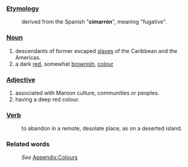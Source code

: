 ===[[Etymology]]===
:derived from the Spanish "'''cimarrón'''", meaning "fugative". 

===[[Noun]]===
#descendants of former escaped [[slave]]s of the Caribbean and the Americas.
#a dark [[red]], somewhat [[brown]]ish, [[color|colour]]

===[[Adjective]]===
#associated with Maroon culture, communities or peoples.
#having a deep red colour.

===[[Verb]]===
:to abandon in a remote, desolate place, as on a deserted island.

===Related words===
:''See'' [[Wiktionary_Appendix:Colours|Appendix:Colours]]
